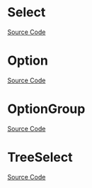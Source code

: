 
<Meta title="Data Entry/Select/Doc" />

# Select

<Description of={Select} />

[Source Code](https://github.com/Mezzanine-UI/mezzanine/blob/main/packages/react/src/Select/Select.tsx)

<ArgsTable of={Select} />

# Option

<Description of={Option} />

[Source Code](https://github.com/Mezzanine-UI/mezzanine/blob/main/packages/react/src/Select/Option.tsx)

<ArgsTable of={Option} />

# OptionGroup

<Description of={OptionGroup} />

[Source Code](https://github.com/Mezzanine-UI/mezzanine/blob/main/packages/react/src/Menu/MenuItemGroup.tsx)

<ArgsTable of={OptionGroup} />

# TreeSelect

<Description of={TreeSelect} />

[Source Code](https://github.com/Mezzanine-UI/mezzanine/blob/main/packages/react/src/Select/TreeSelect.tsx)

<ArgsTable of={TreeSelect} />
